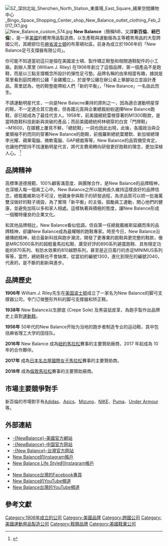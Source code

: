{{multiple issues|
{{copyedit|time=2018-11-20T01:35:57+00:00}}
{{copypaste|time=2018-11-20T01:35:57+00:00}}

{{prose|time=2019-08-14}}
}}
{{noteTA
|2=zh-hans:斯坦福大学;zh-hk:史丹福大學;zh-tw:史丹佛大學;
|3=zh-hans:迈克尔·乔丹;zh-hk:米高·佐敦;zh-tw:麥可·喬丹;
}}
{{Infobox_Company
|company_name = -{zh:New Balance Athletic Shoe, Inc.; zh-hans:New Balance; zh-tw:New Balance; zh-hk:New Balance Athletic Shoe, Inc.;}-
|company_type =  [[私人公司|私人公司]]
|foundation = 1906年
|founder = 威廉·萊里
|logo = [[File:New_Balance_logo.svg|200px]] 
|location = {{USA}}[[波士顿_(马萨诸塞州)|波士顿]]
|area_served  = 全世界
|key_people = [[吉姆·戴維斯_(商人)|吉姆·戴維斯]]（董事長）<br>Robert T. DeMartini（總裁兼執行長）
|industry = [[體育用品|體育用品]]
|products = [[運動鞋|運動鞋]]、運動服裝、體育用品、時裝飾物
|num_employees = 超過5,000（2015年）
|homepage = {{URL|https://www.newbalance.com}}
}}
[[File:SZ_深圳北站_Shenzhen_North_Station_東廣場_East_Square_繽果空間購物中心_Bingo_Space_Shopping_Center_shop_New_Balance_outlet_clothing_Feb_2017_IX1.jpg|thumb]]
[[File:New_Balance_custom_574.jpg|thumb]]
'''New Balance'''（簡稱NB，又譯'''新百倫'''、'''紐巴倫'''），是一家[[美國|美國]]的體育用品製造商，以生產鞋與運動服為主等體育用品的大型跨國公司，其總部位在[[麻省|麻省]][[波士頓|波士頓]]的布萊頓社區。前身為成立於1906年的「New Balance足弓支撐器有限公司」。

你可能不知道當初這只是個在美國波士頓、製作矯正鞋墊和相關適鞋配件的小工廠。創辦人萊里 (William J. Riley) 在1906年創立了這個品牌，第一個產品不是跑鞋，而是以三點支撐概念所設計的彈性足弓墊。品牌名稱的由來相當有趣，據說是萊里看到庭院裡的公雞「金雞獨立」，於是學公雞在辦公桌上單腳站立並設計產品。萊里認為，他的鞋墊能帶給人們「新的平衡」，「New Balance」一名由此而生。

不請運動明星代言，一向是New Balacne秉持的原則之一，因為適合運動明星穿的鞋，不一定適合其它跑者，但各國元首與企業總裁紛紛選擇New Balance跑鞋，卻已經成為了最佳代言人。1958年，前美國總統雷根穿著的M1300鞋款，是當時跑鞋科技創新與突破的產品；而前美國總統柯林頓穿的白宮「門牌鞋」─M1600，在媒體上屢見不鮮，「總統鞋」一詞也因此出現，此後，各國政治與企業領袖不約而同的穿著New Balance的跑鞋，前俄羅斯總統葉爾欽、新加坡總理李光耀、蘋果電腦、微軟電腦、GAP總裁等等，New Balance的品質備受肯定，也讓他們堅持不找運動明星代言，將代言費用轉向研發更好跑鞋的理念，更加深植人心。 <ref>{{Cite web |url=https://running.biji.co/index.php?q=news&act=info&id=5863&subtitle=%5B%E5%93%81%E7%89%8C%E6%95%85%E4%BA%8B%5D+%E6%96%B0%E4%B8%96%E4%BB%A3%E7%9A%84%E6%96%B0%E5%B9%B3%E8%A1%A1%E2%80%94New+Balance |title=品牌故事 新世代的新平衡—New Balance |access-date=2021-11-10 |archive-date=2021-11-10 |archive-url=https://web.archive.org/web/20211110035904/https://running.biji.co/index.php?q=news&act=info&id=5863&subtitle=%5B%E5%93%81%E7%89%8C%E6%95%85%E4%BA%8B%5D+%E6%96%B0%E4%B8%96%E4%BB%A3%E7%9A%84%E6%96%B0%E5%B9%B3%E8%A1%A1%E2%80%94New+Balance }}</ref>

== 品牌精神 ==
高標準道德規範、100%顧客滿意度、與團隊合作，是New Balance的品牌精神，也深植入每一個員工心中。New Balance之所以能夠長久維持這樣良好的品牌信念，總裁戴維斯功不可沒，他親身參與鞋子的研發過程，為求品質可以把一批幾萬雙沒做好的鞋子燒毀，為了實現「新平衡」的主張，鼓勵員工運動，關心他們的健康，並避免加班以多和家人相處。這樣執著與積極的態度，讓New Balance形成一個獨特優良的企業文化。

和其他品牌相比，New Balance看似低調，但自第一任總裁戴維斯延續而來的品牌精神，卻讓New Balance成為最耀眼的跑鞋專家。時至今日，New Balance沿續傳統精神，結合最新科技與跑步潮流，開發了更專業的跑鞋與更完整的鞋款，像是MRC5000系列的超輕量馬拉松鞋、廣受好評的890系列避震跑鞋、具有穩定功能的870系列、有防水效果的810越野系列，甚至是近日風行的赤足MINIMUS系列等等，當然，總統鞋也不會缺席，從當初的編號1300，進化到現在的編號2040，代表的，是不斷的創新與進步。




== 品牌歷史 ==
'''1906年'''
William J. Riley先生在[[美国|美国]][[波士顿|波士顿]]成立了一家名为New Balance的脚弓支撑器公司，专门订做整形外科的脚弓支撑器和矫正鞋。

'''1938年'''
New Balance以生膠底 (Crepe Sole) 及黑袋鼠皮革，為跑手製作出品牌史上首對[[運動鞋|運動鞋]]。

'''1956年'''
50年代的New Balance开始为当地的跑步者制造专业的运动鞋，其中包括麻省理工大学的田径队。

'''2016年'''
New Balance 成為[[紐約馬拉松|紐約馬拉松]]賽事的主要贊助廠商，2017 年起成為 10 年的合作夥伴。

'''2017年'''
成為[[名古屋國際女子馬拉松|日本名古屋國際女子馬拉松]]賽事的主要贊助商。

'''2018年'''
成為[[倫敦馬拉松|倫敦馬拉松]]賽事的主要贊助廠商。

== 市場主要競爭對手 ==
新百倫的市場對手有[[Adidas|Adidas]]、[[Asics|Asics]]、[[Mizuno|Mizuno]]、[[NIKE|NIKE]]、[[Puma|Puma]]、[[Under_Armour|Under Armour]]等。

== 外部連結 ==
{{commons category|New Balance trainers}}
* [https://www.newbalance.com -{NewBalance}-美國官方網站] {{Wayback|url=https://www.newbalance.com/ |date=20210327022157 }}
* [https://www.newbalance.com.cn -{NewBalance}-中国官方网站] {{Wayback|url=https://www.newbalance.com.cn/ |date=20210214165654 }}
* [https://www.newbalance.com.tw -{New Balance}-台灣官方网站] {{Wayback|url=https://www.newbalance.com.tw/ |date=20210218063523 }}
*[https://instagram.com/newbalance New Balance的Instagram帳戶] {{Wayback|url=https://instagram.com/newbalance |date=20201114142718 }}
*[https://instagram.com/newbalancelifestyle New Balance Life Style的Instagram帳戶]
*{{twitter|newbalance|New Balance}}
*[https://www.facebook.com/NewBalanceTaiwan/ New Balance台灣的Facebook專頁] {{Wayback|url=https://www.facebook.com/NewBalanceTaiwan/ |date=20220408231445 }}
*[https://youtube.com/user/newbalance New Balance的YouTube頻道] {{Wayback|url=https://youtube.com/user/newbalance |date=20210701202848 }}
*[https://youtube.com/user/NewBalanceTW New Balance台灣的YouTube頻道] {{Wayback|url=https://youtube.com/user/NewBalanceTW |date=20210416174936 }}

{{体育用品品牌}}

{{DEFAULTSORT:New Balance}}
[[Category:1906年成立的公司|Category:1906年成立的公司]]
[[Category:美國品牌|Category:美國品牌]]
[[Category:跨國公司|Category:跨國公司]]
[[Category:美國運動用品製造公司|Category:美國運動用品製造公司]]
[[Category:鞋類品牌|Category:鞋類品牌]]
[[Category:美國鞋業公司|Category:美國鞋業公司]]


==參考文獻==